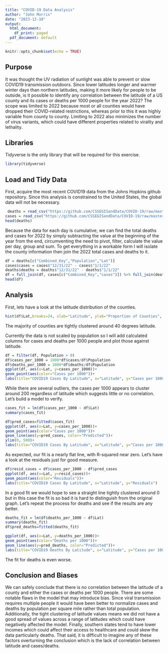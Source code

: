 ---
title: "COVID-19 Data Analysis"
author: "John Morris"
date: "2023-12-10"
output:
  html_document:
    df_print: paged
  pdf_document: default
---

```{r setup, include=FALSE}
knitr::opts_chunk$set(echo = TRUE)
```

## Purpose

It was thought the UV radiation of sunlight was able to prevent or slow COVID19 transmission outdoors. Since lower latitudes longer and warmer winter days than northern latitudes, making it more likely for people to be outside, is it possible to identify any correlation between the latitude of a US county and its cases or deaths per 1000 people for the year 2022? The scope was limited to 2022 because most or all counties would have dropped their COVID-related restrictions, whereas prior to this it was highly variable from county to county. Limiting to 2022 also minimizes the number of virus variants, which could have different properties related to virality and lethality.

## Libraries

Tidyverse is the only library that will be required for this exercise.
``` {r tidyverse, message=FALSE}
library(tidyverse)
```

## Load and Tidy Data

First, acquire the most recent COVID19 data from the Johns Hopkins github repository. Since this analysis is constrained to the United States, the global data will not be necessary.

``` {r download data, message=FALSE}
 deaths = read_csv("https://github.com/CSSEGISandData/COVID-19/raw/master/csse_covid_19_data/csse_covid_19_time_series/time_series_covid19_deaths_US.csv")
cases = read_csv("https://github.com/CSSEGISandData/COVID-19/raw/master/csse_covid_19_data/csse_covid_19_time_series/time_series_covid19_confirmed_US.csv")
head(deaths)
```
Because the data for each day is cumulative, we can find the total deaths and cases for 2022 by simply subtracting the value at the beginning of the year from the end, circumventing the need to pivot, filter, calculate the value per day, group and sum. To get everything in a workable form I will isolate the county information then join the 2022 total cases and deaths to it.

``` {r group county attributes, message=FALSE}
df = deaths[c("Combined_Key","Population","Lat")]
cases$cases = cases$"12/31/22" - cases$"1/1/22"
deaths$deaths = deaths$"12/31/22" - deaths$"1/1/22"
df = full_join(df, cases[c("Combined_Key","cases")]) %>% full_join(deaths[c("Combined_Key","deaths")])
head(df)
```
## Analysis

First, lets have a look at the latitude distribution of the counties.

``` {r lat hist}
hist(df$Lat,breaks=24, xlab="Latitude", ylab="Proportion of Counties", main="")
```

The majority of counties are tightly clustered around 40 degrees latitude.

Currently the data is not scaled by population so I will add calculated columns for cases and deaths per 1000 people and plot those against latitude.
``` {r cases plot, message=FALSE}
df = filter(df, Population > 0)
df$cases_per_1000 = 1000*df$cases/df$Population
df$deaths_per_1000 = 1000*df$deaths/df$Population
ggplot(df, aes(x=Lat, y=cases_per_1000))+
geom_point(aes(color="Cases per 1000"))+
labs(title="COVID19 Cases By Latitude", x="Latitude", y="Cases per 1000")
```

While there are several outliers, the cases per 1000 appears to cluster around 200 regardless of latitude which suggests little or no correlation. Let's build a model to verify.

```{r cases model}
cases_fit = lm(df$cases_per_1000 ~ df$Lat)
summary(cases_fit)
```


```{r graph with fit, message=FALSE, warnings=FALSE}

df$pred_cases=fitted(cases_fit)
ggplot(df, aes(x=Lat, y=cases_per_1000))+
geom_point(aes(color="Cases per 1000"))+
geom_line(aes(y=pred_cases, color="Predicted"))+
ylim(0, 500)+
labs(title="COVID19 Cases By Latitude", x="Latitude", y="Cases per 1000")
```

As expected, our fit is a nearly flat line, with R-squared near zero. Let's have a look at the residuals just for good measure.

```{r cases residuals}
df$resid_cases = df$cases_per_1000 - df$pred_cases
ggplot(df, aes(x=Lat, y=resid_cases))+
geom_point(aes(color="Residuals"))+
labs(title="COVID19 Cases By Latitude", x="Latitude", y="Residuals")
```

In a good fit we would hope to see a straight line tightly clustered around 0 but in this case the fit is so bad it is hard to distinguish from the original graph. Let's repeat the process for deaths and see if the results are any better.

```{r deaths modeling}
deaths_fit = lm(df$deaths_per_1000 ~ df$Lat)
summary(deaths_fit)
df$pred_deaths=fitted(deaths_fit)

ggplot(df, aes(x=Lat, y=deaths_per_1000))+
geom_point(aes(color="Deaths per 1000"))+
geom_line(aes(y=pred_deaths, color="Predicted"))+
labs(title="COVID19 Deaths By Latitude", x="Latitude", y="Cases per 1000")
```

The fit for deaths is even worse.

## Conclusion and Biases

We can safely conclude that there is no correlation between the latitude of a county and either the cases or deaths per 1000 people. There are some notable flaws in the model that may introduce bias. Since viral transmission requires multiple people it would have been better to normalize cases and deaths by population per square mile rather than total population. Additionally, the tight clustering of latitude values means we did not have a good spread of values across a range of latitudes which could have negatively affected the model. Finally, southern states tend to have lower incomes which could affect their access to healthcare and could skew the data particularly deaths. That said, it is difficult to imagine any of these factors overturning the conclusion which is the lack of correlation between latitude and cases/deaths.
